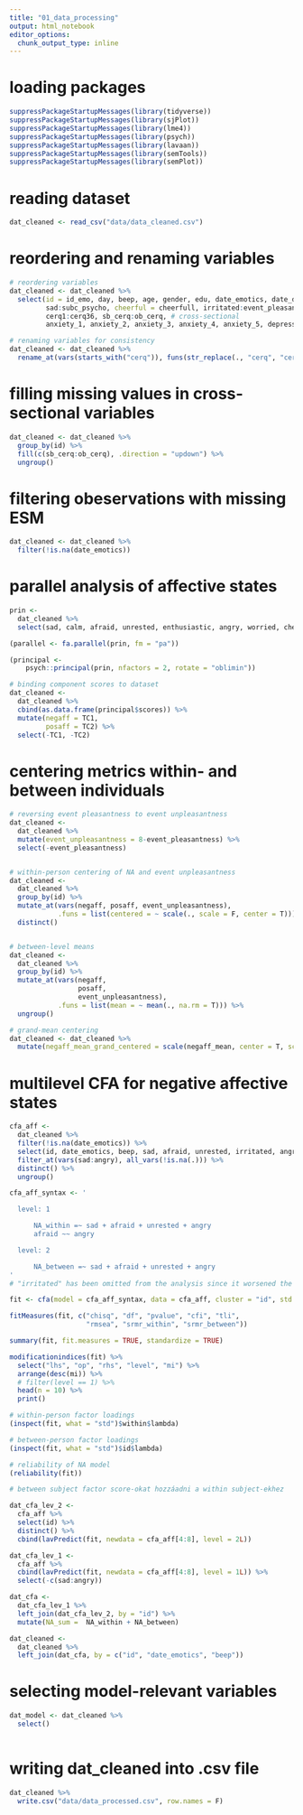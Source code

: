 ```yaml
---
title: "01_data_processing"
output: html_notebook
editor_options: 
  chunk_output_type: inline
---
```


# loading packages
```r

suppressPackageStartupMessages(library(tidyverse))
suppressPackageStartupMessages(library(sjPlot))
suppressPackageStartupMessages(library(lme4))
suppressPackageStartupMessages(library(psych))
suppressPackageStartupMessages(library(lavaan))
suppressPackageStartupMessages(library(semTools))
suppressPackageStartupMessages(library(semPlot))

```


# reading dataset
```r
dat_cleaned <- read_csv("data/data_cleaned.csv")
```


# reordering and renaming variables
```r
# reordering variables
dat_cleaned <- dat_cleaned %>% 
  select(id = id_emo, day, beep, age, gender, edu, date_emotics, date_diary, diary_counter,
         sad:subc_psycho, cheerful = cheerfull, irritated:event_pleasantness, #esm
         cerq1:cerq36, sb_cerq:ob_cerq, # cross-sectional
         anxiety_1, anxiety_2, anxiety_3, anxiety_4, anxiety_5, depression_1:depression_3, depression_4, depression_5, depression_6:depression_10, depression_11:extra_neg_event)

# renaming variables for consistency
dat_cleaned <- dat_cleaned %>% 
  rename_at(vars(starts_with("cerq")), funs(str_replace(., "cerq", "cerq_")))
```


# filling missing values in cross-sectional variables
```r
dat_cleaned <- dat_cleaned %>%
  group_by(id) %>% 
  fill(c(sb_cerq:ob_cerq), .direction = "updown") %>% 
  ungroup()
```


# filtering obeservations with missing ESM
```r
dat_cleaned <- dat_cleaned %>% 
  filter(!is.na(date_emotics))
```


# parallel analysis of affective states
```r
prin <- 
  dat_cleaned %>%
  select(sad, calm, afraid, unrested, enthusiastic, angry, worried, cheerful, irritated, active)

(parallel <- fa.parallel(prin, fm = "pa"))

(principal <- 
    psych::principal(prin, nfactors = 2, rotate = "oblimin"))

# binding component scores to dataset
dat_cleaned <- 
  dat_cleaned %>%
  cbind(as.data.frame(principal$scores)) %>%
  mutate(negaff = TC1,
         posaff = TC2) %>% 
  select(-TC1, -TC2)
```

# centering metrics within- and between individuals
```r
# reversing event pleasantness to event unpleasantness
dat_cleaned <-
  dat_cleaned %>% 
  mutate(event_unpleasantness = 8-event_pleasantness) %>% 
  select(-event_pleasantness)


# within-person centering of NA and event unpleasantness
dat_cleaned <-
  dat_cleaned %>% 
  group_by(id) %>%
  mutate_at(vars(negaff, posaff, event_unpleasantness),
            .funs = list(centered = ~ scale(., scale = F, center = T))) %>% 
  distinct()


# between-level means
dat_cleaned <-
  dat_cleaned %>%
  group_by(id) %>%
  mutate_at(vars(negaff,
                 posaff,
                 event_unpleasantness),
            .funs = list(mean = ~ mean(., na.rm = T))) %>%
  ungroup()

# grand-mean centering
dat_cleaned <- dat_cleaned %>%
  mutate(negaff_mean_grand_centered = scale(negaff_mean, center = T, scale = F))
```

# multilevel CFA for negative affective states

```r

cfa_aff <-
  dat_cleaned %>%
  filter(!is.na(date_emotics)) %>%
  select(id, date_emotics, beep, sad, afraid, unrested, irritated, angry) %>%
  filter_at(vars(sad:angry), all_vars(!is.na(.))) %>%
  distinct() %>%
  ungroup()

cfa_aff_syntax <- '

  level: 1

      NA_within =~ sad + afraid + unrested + angry
      afraid ~~ angry

  level: 2

      NA_between =~ sad + afraid + unrested + angry
'
# "irritated" has been omitted from the analysis since it worsened the fit of the model

fit <- cfa(model = cfa_aff_syntax, data = cfa_aff, cluster = "id", std.lv = TRUE, estimator = "ML")
```

```r
fitMeasures(fit, c("chisq", "df", "pvalue", "cfi", "tli",
                   "rmsea", "srmr_within", "srmr_between"))
```

```r
summary(fit, fit.measures = TRUE, standardize = TRUE)
```

```r
modificationindices(fit) %>%
  select("lhs", "op", "rhs", "level", "mi") %>%
  arrange(desc(mi)) %>%
  # filter(level == 1) %>% 
  head(n = 10) %>%
  print()
```

```r
# within-person factor loadings
(inspect(fit, what = "std")$within$lambda)

# between-person factor loadings
(inspect(fit, what = "std")$id$lambda)

# reliability of NA model
(reliability(fit))
```

```r

# between subject factor score-okat hozzáadni a within subject-ekhez

dat_cfa_lev_2 <-
  cfa_aff %>%
  select(id) %>%
  distinct() %>%
  cbind(lavPredict(fit, newdata = cfa_aff[4:8], level = 2L))

dat_cfa_lev_1 <-
  cfa_aff %>%
  cbind(lavPredict(fit, newdata = cfa_aff[4:8], level = 1L)) %>%
  select(-c(sad:angry))

dat_cfa <-
  dat_cfa_lev_1 %>%
  left_join(dat_cfa_lev_2, by = "id") %>%
  mutate(NA_sum =  NA_within + NA_between)

dat_cleaned <-
  dat_cleaned %>%
  left_join(dat_cfa, by = c("id", "date_emotics", "beep"))

```


# selecting model-relevant variables
```r
dat_model <- dat_cleaned %>% 
  select()
  
```


# writing dat_cleaned into .csv file
```r
dat_cleaned %>% 
  write.csv("data/data_processed.csv", row.names = F)
```

